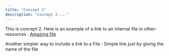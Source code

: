 ```yaml
---
title: "Concept 2"
description: "Concept 2...."
---
```


This is concept 2.
Here is an example of a link to an internal file in other-resources :
<a href={jsFile}>Amazing file</a>

Another simpler way to include a link to a File :
<LinkFile name="js2.pdf" target="_blank">Simple link just by giving the name of the file</LinkFile>